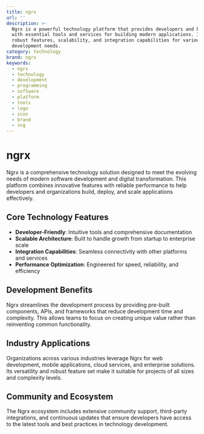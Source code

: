 ```yaml
---
title: ngrx
url: ''
description: >-
  Ngrx is a powerful technology platform that provides developers and businesses
  with essential tools and services for building modern applications. It offers
  robust features, scalability, and integration capabilities for various
  development needs.
category: technology
brand: ngrx
keywords:
  - ngrx
  - technology
  - development
  - programming
  - software
  - platform
  - tools
  - logo
  - icon
  - brand
  - svg
---
```


# ngrx

Ngrx is a comprehensive technology solution designed to meet the evolving needs of modern software development and digital transformation. This platform combines innovative features with reliable performance to help developers and organizations build, deploy, and scale applications effectively.

## Core Technology Features

- **Developer-Friendly**: Intuitive tools and comprehensive documentation
- **Scalable Architecture**: Built to handle growth from startup to enterprise scale
- **Integration Capabilities**: Seamless connectivity with other platforms and services
- **Performance Optimization**: Engineered for speed, reliability, and efficiency

## Development Benefits

Ngrx streamlines the development process by providing pre-built components, APIs, and frameworks that reduce development time and complexity. This allows teams to focus on creating unique value rather than reinventing common functionality.

## Industry Applications

Organizations across various industries leverage Ngrx for web development, mobile applications, cloud services, and enterprise solutions. Its versatility and robust feature set make it suitable for projects of all sizes and complexity levels.

## Community and Ecosystem

The Ngrx ecosystem includes extensive community support, third-party integrations, and continuous updates that ensure developers have access to the latest tools and best practices in technology development.
